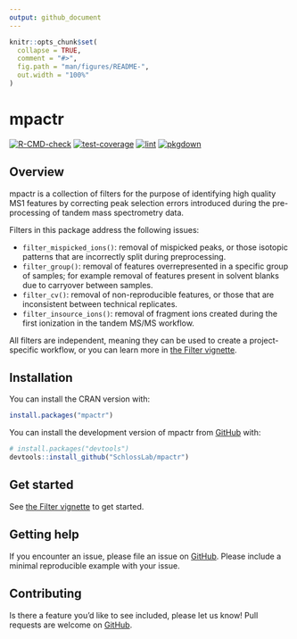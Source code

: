 ```yaml
---
output: github_document
---
```


<!-- README.md is generated from README.Rmd. Please edit that file -->

```r
knitr::opts_chunk$set(
  collapse = TRUE,
  comment = "#>",
  fig.path = "man/figures/README-",
  out.width = "100%"
)
```

# mpactr

<!-- badges: start -->
[![R-CMD-check](https://github.com/mums2/mpactr/actions/workflows/r.yml/badge.svg)](https://github.com/mums2/mpactr/actions/workflows/r.yml)
[![test-coverage](https://github.com/mums2/mpactr/actions/workflows/test-coverage.yml/badge.svg)](https://github.com/mums2/mpactr/actions/workflows/test-coverage.yml)
[![lint](https://github.com/mums2/mpactr/actions/workflows/lintr.yml/badge.svg)](https://github.com/mums2/mpactr/actions/workflows/lintr.yml)
[![pkgdown](https://github.com/mums2/mpactr/actions/workflows/pkgdown.yaml/badge.svg)](https://github.com/mums2/mpactr/actions/workflows/pkgdown.yaml)
<!-- badges: end -->

## Overview

mpactr is a collection of filters for the purpose of identifying high quality MS1 features by correcting peak selection errors introduced during the pre-processing of tandem mass spectrometry data. 

Filters in this package address the following issues:

- `filter_mispicked_ions()`: removal of mispicked peaks, or those isotopic patterns that are incorrectly split during preprocessing.
- `filter_group()`: removal of features overrepresented in a specific group of samples; for example removal of features present in solvent blanks due to carryover between samples.
- `filter_cv()`: removal of non-reproducible features, or those that are inconsistent between technical replicates.
- `filter_insource_ions()`: removal of fragment ions created during the first ionization in the tandem MS/MS workflow.


All filters are independent, meaning they can be used to create a project-specific workflow, or you can learn more in [the Filter vignette](https://mums2.github.io/mpactr/articles/filter2.html).

## Installation

You can install the CRAN version with:

```r
install.packages("mpactr")
```

You can install the development version of mpactr from [GitHub](https://github.com/mums2/mpactr) with:

```r
# install.packages("devtools")
devtools::install_github("SchlossLab/mpactr")
```

## Get started

See [the Filter vignette](https://mums2.github.io/mpactr/articles/filter2.html) to get started.



## Getting help

If you encounter an issue, please file an issue on [GitHub](https://github.com/mums2/mpactr/issues). Please include a minimal reproducible example with your issue.

## Contributing

Is there a feature you'd like to see included, please let us know! Pull requests are welcome on [GitHub](https://github.com/mums2/mpactr/pulls). 
